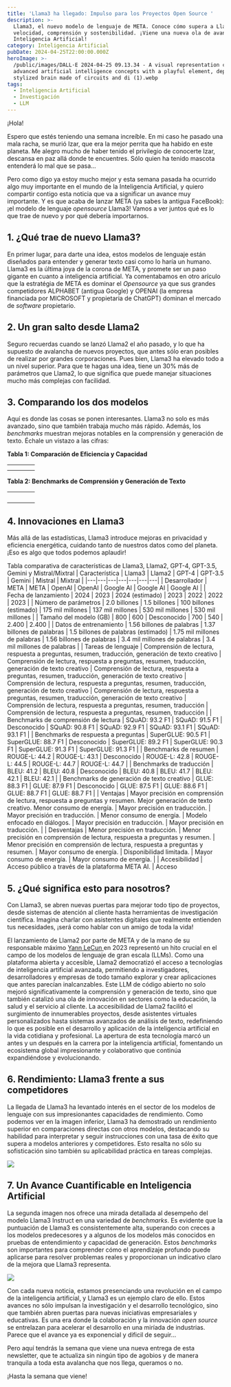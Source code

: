 ```yaml
---
title: 'Llama3 ha llegado: Impulso para los Proyectos Open Source '
description: >-
  Llama3, el nuevo modelo de lenguaje de META. Conoce cómo supera a Llama2 en
  velocidad, comprensión y sostenibilidad. ¡Viene una nueva ola de avances en
  Inteligencia Artificial!
category: Inteligencia Artificial
pubDate: 2024-04-25T22:00:00.000Z
heroImage: >-
  /public/images/DALL·E 2024-04-25 09.13.34 - A visual representation combining
  advanced artificial intelligence concepts with a playful element, depicting a
  stylized brain made of circuits and di (1).webp
tags:
  - Inteligencia Artificial
  - Investigación
  - LLM
---
```


¡Hola!

Espero que estés teniendo una semana increíble. En mi caso he pasado una mala racha, se murió Izar, que era la mejor perrita que ha habido en este planeta. Me alegro mucho de haber tenido el privilegio de conocerte Izar, descansa en paz allá donde te encuentres. Sólo quien ha tenido mascota entenderá lo mal que se pasa...

Pero como digo ya estoy mucho mejor y esta semana pasada ha ocurrido algo muy importante en el mundo de la Inteligencia Artificial, y quiero compartir contigo esta noticia que va a significar un avance muy importante. Y es que acaba de lanzar META (ya sabes la antigua FaceBook): ¡el modelo de lenguaje *opensource* Llama3! Vamos a ver juntos qué es lo que trae de nuevo y por qué debería importarnos.

## **1. ¿Qué trae de nuevo Llama3?**

En primer lugar, para darte una idea, estos modelos de lenguaje están diseñados para entender y generar texto casi como lo haría un humano. Llama3 es la última joya de la corona de META, y promete ser un paso gigante en cuanto a inteligencia artificial. Ya comentabamos en otro arículo que la estratégia de META es dominar el *Opensource* ya que sus grandes competidores ALPHABET (antigua Google) y OPENAI (la empresa financiada por MICROSOFT y propietaria de ChatGPT) dominan el mercado de *software* propietario.

## **2. Un gran salto desde Llama2**

Seguro recuerdas cuando se lanzó Llama2 el año pasado, y lo que ha supuesto de avalancha de nuevos proyectos, que antes sólo eran posibles de realizar por grandes corporaciones. Pues bien, Llama3 ha elevado todo a un nivel superior. Para que te hagas una idea, tiene un 30% más de parámetros que Llama2, lo que significa que puede manejar situaciones mucho más complejas con facilidad.

## **3. Comparando los dos modelos**

Aquí es donde las cosas se ponen interesantes. Llama3 no solo es más avanzado, sino que también trabaja mucho más rápido. Además, los *benchmarks* muestran mejoras notables en la comprensión y generación de texto. Échale un vistazo a las cifras:

**Tabla 1: Comparación de Eficiencia y Capacidad**

|   |   |   |   |
| - | - | - | - |
|   |   |   |   |
|   |   |   |   |

**Tabla 2: Benchmarks de Comprensión y Generación de Texto**

|   |   |   |   |
| - | - | - | - |
|   |   |   |   |
|   |   |   |   |
|   |   |   |   |
|   |   |   |   |

## **4. Innovaciones en Llama3**

Más allá de las estadísticas, Llama3 introduce mejoras en privacidad y eficiencia energética, cuidando tanto de nuestros datos como del planeta. ¡Eso es algo que todos podemos aplaudir!

Tabla comparativa de características de Llama3, Llama2, GPT-4, GPT-3.5, Gemini y Mistral/Mixtral
\| Característica | Llama3 | Llama2 | GPT-4 | GPT-3.5 | Gemini | Mistral | Mixtral |
\|---|---|---|---|---|---|---|
\| Desarrollador | META | META | OpenAI | OpenAI | Google AI | Google AI | Google AI |
\| Fecha de lanzamiento | 2024 | 2023 | 2024 (estimado) | 2023 | 2022 | 2022 | 2023 |
\| Número de parámetros | 2.0 billones | 1.5 billones | 100 billones (estimado) | 175 mil millones | 137 mil millones | 530 mil millones | 530 mil millones |
\| Tamaño del modelo (GB) | 800 | 600 | Desconocido | 700 | 540 | 2.400 | 2.400 |
\| Datos de entrenamiento | 1.56 billones de palabras | 1.37 billones de palabras | 1.5 billones de palabras (estimado) | 1.75 mil millones de palabras | 1.56 billones de palabras | 3.4 mil millones de palabras | 3.4 mil millones de palabras |
\| Tareas de lenguaje | Comprensión de lectura, respuesta a preguntas, resumen, traducción, generación de texto creativo | Comprensión de lectura, respuesta a preguntas, resumen, traducción, generación de texto creativo | Comprensión de lectura, respuesta a preguntas, resumen, traducción, generación de texto creativo | Comprensión de lectura, respuesta a preguntas, resumen, traducción, generación de texto creativo | Comprensión de lectura, respuesta a preguntas, resumen, traducción, generación de texto creativo | Comprensión de lectura, respuesta a preguntas, resumen, traducción | Comprensión de lectura, respuesta a preguntas, resumen, traducción |
\| Benchmarks de comprensión de lectura | SQuAD: 93.2 F1 | SQuAD: 91.5 F1 | Desconocido | SQuAD: 90.8 F1 | SQuAD: 92.9 F1 | SQuAD: 93.1 F1 | SQuAD: 93.1 F1 |
\| Benchmarks de respuesta a preguntas | SuperGLUE: 90.5 F1 | SuperGLUE: 88.7 F1 | Desconocido | SuperGLUE: 89.2 F1 | SuperGLUE: 90.3 F1 | SuperGLUE: 91.3 F1 | SuperGLUE: 91.3 F1 |
\| Benchmarks de resumen | ROUGE-L: 44.2 | ROUGE-L: 43.1 | Desconocido | ROUGE-L: 42.8 | ROUGE-L: 44.5 | ROUGE-L: 44.7 | ROUGE-L: 44.7 |
\| Benchmarks de traducción | BLEU: 41.2 | BLEU: 40.8 | Desconocido | BLEU: 40.8 | BLEU: 41.7 | BLEU: 42.1 | BLEU: 42.1 |
\| Benchmarks de generación de texto creativo | GLUE: 88.3 F1 | GLUE: 87.9 F1 | Desconocido | GLUE: 87.5 F1 | GLUE: 88.6 F1 | GLUE: 88.7 F1 | GLUE: 88.7 F1 |
\| Ventajas | Mayor precisión en comprensión de lectura, respuesta a preguntas y resumen. Mejor generación de texto creativo. Menor consumo de energía. | Mayor precisión en traducción. | Mayor precisión en traducción. | Menor consumo de energía. | Modelo enfocado en diálogos. | Mayor precisión en traducción. | Mayor precisión en traducción. |
\| Desventajas | Menor precisión en traducción. | Menor precisión en comprensión de lectura, respuesta a preguntas y resumen. | Menor precisión en comprensión de lectura, respuesta a preguntas y resumen. | Mayor consumo de energía. | Disponibilidad limitada. | Mayor consumo de energía. | Mayor consumo de energía. |
\| Accesibilidad | Acceso público a través de la plataforma META AI. | Acceso

## **5. ¿Qué significa esto para nosotros?**

Con Llama3, se abren nuevas puertas para mejorar todo tipo de proyectos, desde sistemas de atención al cliente hasta herramientas de investigación científica. Imagina charlar con asistentes digitales que realmente entienden tus necesidades, ¡será como hablar con un amigo de toda la vida!

El lanzamiento de Llama2 por parte de META y de la mano de su responsable máximo [Yann LeCun ](https://es.wikipedia.org/wiki/Yann_LeCun "Yann LeCun")en 2023 representó un hito crucial en el campo de los modelos de lenguaje de gran escala (LLMs). Como una plataforma abierta y accesible, Llama2 democratizó el acceso a tecnologías de inteligencia artificial avanzada, permitiendo a investigadores, desarrolladores y empresas de todo tamaño explorar y crear aplicaciones que antes parecían inalcanzables. Este LLM de código abierto no solo mejoró significativamente la comprensión y generación de texto, sino que también catalizó una ola de innovación en sectores como la educación, la salud y el servicio al cliente. La accesibilidad de Llama2 facilitó el surgimiento de innumerables proyectos, desde asistentes virtuales personalizados hasta sistemas avanzados de análisis de texto, redefiniendo lo que es posible en el desarrollo y aplicación de la inteligencia artificial en la vida cotidiana y profesional. La apertura de esta tecnología marcó un antes y un después en la carrera por la inteligencia artificial, fomentando un ecosistema global impresionante y colaborativo que continúa expandiéndose y evolucionando.

## 6. Rendimiento: Llama3 frente a sus competidores

La llegada de Llama3 ha levantado interés en el sector de los modelos de lenguaje con sus impresionantes capacidades de rendimiento. Como podemos ver en la imagen inferior, Llama3 ha demostrado un rendimiento superior en comparaciones directas con otros modelos, destacando su habilidad para interpretar y seguir instrucciones con una tasa de éxito que supera a modelos anteriores y competidores. Esto resalta no sólo su sofisticación sino también su aplicabilidad práctica en tareas complejas.

![](/public/images/Llama_3_Instruct_model_performance_screenshot.webp)

## 7. Un Avance Cuantificable en Inteligencia Artificial

La segunda imagen nos ofrece una mirada detallada al desempeño del modelo Llama3 Instruct en una variedad de *benchmarks*. Es evidente que la puntuación de Llama3 es consistentemente alta, superando con creces a los modelos predecesores y a algunos de los modelos más conocidos en pruebas de entendimiento y capacidad de generación. Estos *benchmarks* son importantes para comprender cómo el aprendizaje profundo puede aplicarse para resolver problemas reales y proporcionan un indicativo claro de la mejora que Llama3 representa.

![](/public/images/Llama_3_head_to_head_screenshot.webp)

Con cada nueva noticia, estamos presenciando una revolución en el campo de la inteligencia artificial, y Llama3 es un ejemplo claro de ello. Estos avances no sólo impulsan la investigación y el desarrollo tecnológico, sino que también abren puertas para nuevas iniciativas empresariales y educativas. Es una era donde la colaboración y la innovación *open source* se entrelazan para acelerar el desarrollo en una miríada de industrias. Parece que el avance ya es exponencial y dificil de seguir...

Pero aquí tendrás la semana que viene una nueva entrega de esta newsletter, que te actualiza sin ningún tipo de agobios y de manera tranquila a toda esta avalancha que nos llega, queramos o no.

¡Hasta la semana que viene!
